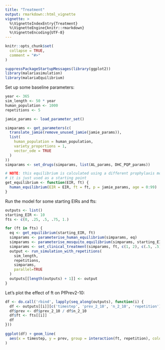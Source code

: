 ```yaml
---
title: "Treatment"
output: rmarkdown::html_vignette
vignette: >
  %\VignetteIndexEntry{Treatment}
  %\VignetteEngine{knitr::rmarkdown}
  %\VignetteEncoding{UTF-8}
---
```


```r
knitr::opts_chunk$set(
  collapse = TRUE,
  comment = "#>"
)
```

```r
suppressPackageStartupMessages(library(ggplot2))
library(malariasimulation)
library(malariaEquilibrium)
```

Set up some baseline parameters:

```r
year <- 365
sim_length <- 50 * year
human_population <- 1000
repetitions <- 5

jamie_params <- load_parameter_set()

simparams <- get_parameters(c(
  translate_jamie(remove_unused_jamie(jamie_params)),
  list(
    human_population = human_population,
    variety_proportions = 1,
    vector_ode = TRUE
  )
))
simparams <- set_drugs(simparams, list(AL_params, DHC_PQP_params))

# NOTE: this equilibrium is calculated using a different prophylaxis model
# it is just used as a starting point
get_equilibrium <- function(EIR, ft) {
  human_equilibrium(EIR = EIR, ft = ft, p = jamie_params, age = 0:99)
}
```

Run the model for some starting EIRs and fts:

```r
outputs <- list()
starting_EIR <- 10
fts <- c(0, .25, .5, .75, 1.)

for (ft in fts) {
  eq <- get_equilibrium(starting_EIR, ft)
  simparams <- parameterise_human_equilibrium(simparams, eq)
  simparams <- parameterise_mosquito_equilibrium(simparams, starting_EIR)
  simparams <- set_clinical_treatment(simparams, ft, c(1, 2), c(.5, .5))
  output <- run_simulation_with_repetitions(
    sim_length,
    repetitions,
    simparams,
    parallel=TRUE
  )
  outputs[[length(outputs) + 1]] <- output
}
```

Let's plot the effect of ft on PfPrev2-10:

```r
df <- do.call('rbind', lapply(seq_along(outputs), function(i) {
  df <- outputs[[i]][c('timestep', 'prev_2_10', 'n_2_10', 'repetition')]
  df$prev <- df$prev_2_10 / df$n_2_10
  df$ft <- fts[[i]]
  df
}))
    
ggplot(df) + geom_line(
  aes(x = timestep, y = prev, group = interaction(ft, repetition), colour = ft)
)
```